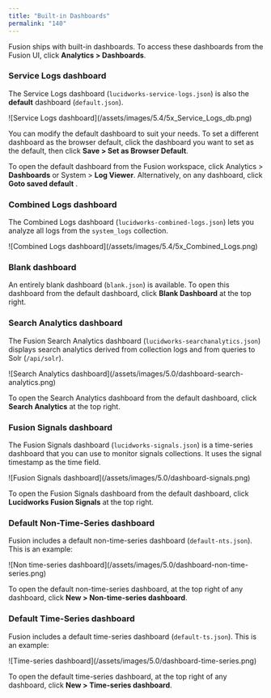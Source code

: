 ```yaml
---
title: "Built-in Dashboards"
permalink: "140"
---
```



Fusion ships with built-in dashboards. To access these dashboards from the Fusion UI, click **Analytics > Dashboards**.

### Service Logs dashboard

The Service Logs dashboard (`lucidworks-service-logs.json`) is also the **default** dashboard (`default.json`).

<Frame>![Service Logs dashboard](/assets/images/5.4/5x_Service_Logs_db.png)</Frame>

You can modify the default dashboard to suit your needs. To set a different dashboard as the browser default, click the dashboard you want to set as the default, then click **Save > Set as Browser Default**.

To open the default dashboard from the Fusion workspace, click Analytics <InlineImage src="/assets/images/4.0/icons/workspace-menu-analytics.png"/> > **Dashboards** or System <InlineImage src="/assets/images/4.0/icons/workspace-menu-system.png"/> > **Log Viewer**. Alternatively, on any dashboard, click **Goto saved default** <InlineImage src="/assets/images/common/dashboards/open-default-dashboard.png"/>.

### Combined Logs dashboard

The Combined Logs dashboard (`lucidworks-combined-logs.json`) lets you analyze all logs from the `system_logs` collection.

<Frame>![Combined Logs dashboard](/assets/images/5.4/5x_Combined_Logs.png)</Frame>

### Blank dashboard

An entirely blank dashboard (`blank.json`) is available. To open this dashboard from the default dashboard, click **Blank Dashboard** at the top right.

### Search Analytics dashboard

The Fusion Search Analytics dashboard (`lucidworks-searchanalytics.json`) displays search analytics derived from collection logs and from queries to Solr (`/api/solr`).

<Frame>![Search Analytics dashboard](/assets/images/5.0/dashboard-search-analytics.png)</Frame>

To open the Search Analytics dashboard from the default dashboard, click **Search Analytics** at the top right.

### Fusion Signals dashboard

The Fusion Signals dashboard (`lucidworks-signals.json`) is a time-series dashboard that you can use to monitor signals collections. It uses the signal timestamp as the time field.

<Frame>![Fusion Signals dashboard](/assets/images/5.0/dashboard-signals.png)</Frame>

To open the Fusion Signals dashboard from the default dashboard, click **Lucidworks Fusion Signals** at the top right.

### Default Non-Time-Series dashboard

Fusion includes a default non-time-series dashboard (`default-nts.json`). This is an example:

<Frame>![Non time-series dashboard](/assets/images/5.0/dashboard-non-time-series.png)</Frame>

To open the default non-time-series dashboard, at the top right of any dashboard, click **New > Non-time-series dashboard**.

### Default Time-Series dashboard

Fusion includes a default time-series dashboard (`default-ts.json`). This is an example:

<Frame>![Time-series dashboard](/assets/images/5.0/dashboard-time-series.png)</Frame>

To open the default time-series dashboard, at the top right of any dashboard, click **New > Time-series dashboard**.